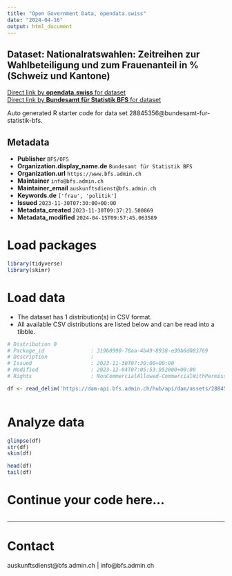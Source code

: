 ```yaml
---
title: "Open Government Data, opendata.swiss"
date: "2024-04-16"
output: html_document
---
```


## Dataset: Nationalratswahlen: Zeitreihen zur Wahlbeteiligung und zum Frauenanteil in % (Schweiz und Kantone)



[Direct link by **opendata.swiss** for dataset](https://opendata.swiss/de/dataset/nationalratswahlen-zeitreihen-zur-wahlbeteiligung-und-zum-frauenanteil-in-schweiz-und-kantone)<br>
[Direct link by **Bundesamt für Statistik BFS** for dataset](https://www.bfs.admin.ch/asset/de/sd-t-17.02-NRW2023-zeitreihen-frauen-beteiligung)

Auto generated R starter code for data set 28845356@bundesamt-fur-statistik-bfs.

## Metadata

- **Publisher** `BFS/OFS`
- **Organization.display_name.de** `Bundesamt für Statistik BFS`
- **Organization.url** `https://www.bfs.admin.ch`
- **Maintainer** `info@bfs.admin.ch`
- **Maintainer_email** `auskunftsdienst@bfs.admin.ch`
- **Keywords.de** `['frau', 'politik']`
- **Issued** `2023-11-30T07:30:00+00:00`
- **Metadata_created** `2023-11-30T09:37:21.500869`
- **Metadata_modified** `2024-04-15T09:57:45.063589`


# Load packages

```r

library(tidyverse)
library(skimr)

```

# Load data

-   The dataset has 1 distribution(s) in CSV format.
-   All available CSV distributions are listed below and can be read into a tibble.

```r

# Distribution 0
# Package_id               : 319b8990-78aa-4b49-8938-e39b6d083769
# Description              : 
# Issued                   : 2023-11-30T07:30:00+00:00
# Modified                 : 2023-12-04T07:05:53.952000+00:00
# Rights                   : NonCommercialAllowed-CommercialWithPermission-ReferenceRequired

df <- read_delim('https://dam-api.bfs.admin.ch/hub/api/dam/assets/28845366/appendix')



```

# Analyze data

```r

glimpse(df)
str(df)
skim(df)

head(df)
tail(df)

```

# Continue your code here...

```r

```

------------------------------------------------------------------------

# Contact

auskunftsdienst@bfs.admin.ch | info@bfs.admin.ch
